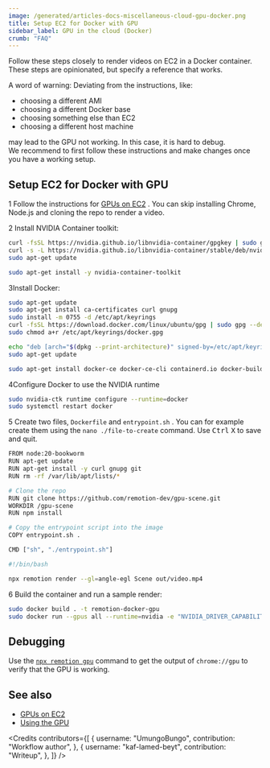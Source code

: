 ```yaml
---
image: /generated/articles-docs-miscellaneous-cloud-gpu-docker.png
title: Setup EC2 for Docker with GPU
sidebar_label: GPU in the cloud (Docker)
crumb: "FAQ"
---
```


Follow these steps closely to render videos on EC2 in a Docker container.  
These steps are opinionated, but specify a reference that works.

A word of warning: Deviating from the instructions, like:

- choosing a different AMI
- choosing a different Docker base
- choosing something else than EC2
- choosing a different host machine

may lead to the GPU not working. In this case, it is hard to debug.  
We recommend to first follow these instructions and make changes once you have a working setup.

## Setup EC2 for Docker with GPU

<Step>1</Step> Follow the instructions for <a href="/docs/miscellaneous/cloud-gpu">GPUs on EC2</a>
. You can skip installing Chrome, Node.js and cloning the repo to render a video.

<Step>2</Step> Install NVIDIA Container toolkit:

```bash title="Add keyring"
curl -fsSL https://nvidia.github.io/libnvidia-container/gpgkey | sudo gpg --dearmor -o /usr/share/keyrings/nvidia-container-toolkit-keyring.gpg
curl -s -L https://nvidia.github.io/libnvidia-container/stable/deb/nvidia-container-toolkit.list | sed 's#deb https://#deb [signed-by=/usr/share/keyrings/nvidia-container-toolkit-keyring.gpg] https://#g' | sudo tee /etc/apt/sources.list.d/nvidia-container-toolkit.list
sudo apt-get update
```

```bash title="Install toolkit"
sudo apt-get install -y nvidia-container-toolkit
```

<Step>3</Step>Install Docker: <br />

```bash title="Add Docker's official GPG key"
sudo apt-get update
sudo apt-get install ca-certificates curl gnupg
sudo install -m 0755 -d /etc/apt/keyrings
curl -fsSL https://download.docker.com/linux/ubuntu/gpg | sudo gpg --dearmor -o /etc/apt/keyrings/docker.gpg
sudo chmod a+r /etc/apt/keyrings/docker.gpg
```

```bash title="Add keyring"
echo "deb [arch="$(dpkg --print-architecture)" signed-by=/etc/apt/keyrings/docker.gpg] https://download.docker.com/linux/ubuntu "$(. /etc/os-release && echo "$VERSION_CODENAME")" stable" | sudo tee /etc/apt/sources.list.d/docker.list > /dev/null
sudo apt-get update
```

```bash title="Install Docker"
sudo apt-get install docker-ce docker-ce-cli containerd.io docker-buildx-plugin docker-compose-plugin
```

<Step>4</Step>Configure Docker to use the NVIDIA runtime <br />

```bash title="Configure the NVIDIA container runtime"
sudo nvidia-ctk runtime configure --runtime=docker
sudo systemctl restart docker
```

<Step>5</Step> Create two files, <code>Dockerfile</code> and <code>entrypoint.sh</code>
. You can for example create them using the <code>nano ./file-to-create</code> command.
Use <kbd>Ctrl</kbd>
<kbd>X</kbd> to save and quit. <br />

```bash title="Dockerfile"
FROM node:20-bookworm
RUN apt-get update
RUN apt-get install -y curl gnupg git
RUN rm -rf /var/lib/apt/lists/*

# Clone the repo
RUN git clone https://github.com/remotion-dev/gpu-scene.git
WORKDIR /gpu-scene
RUN npm install

# Copy the entrypoint script into the image
COPY entrypoint.sh .

CMD ["sh", "./entrypoint.sh"]
```

```bash title="entrypoint.sh"
#!/bin/bash

npx remotion render --gl=angle-egl Scene out/video.mp4
```

<Step>6</Step> Build the container and run a sample render: <br />

```bash
sudo docker build . -t remotion-docker-gpu
sudo docker run --gpus all --runtime=nvidia -e "NVIDIA_DRIVER_CAPABILITIES=all" remotion-docker-gpu
```

## Debugging

Use the [`npx remotion gpu`](/docs/cli/gpu) command to get the output of `chrome://gpu` to verify that the GPU is working.

## See also

- [GPUs on EC2](/docs/miscellaneous/cloud-gpu)
- [Using the GPU](/docs/gpu)

<Credits
  contributors={[
    {
      username: "UmungoBungo",
      contribution: "Workflow author",
    },
    {
      username: "kaf-lamed-beyt",
      contribution: "Writeup",
    },
  ]}
/>

